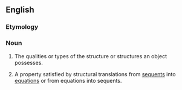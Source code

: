 ==English==

===Etymology===
{{suffix|structural|ity}}

===Noun===
{{en-noun|structuralities}}

# {{context|philosophy|theology}} The qualities or types of the structure or structures an object possesses.
# {{mathematics|logic}} A property satisfied by structural translations from [[sequent]]s into [[equation]]s or from equations into sequents.